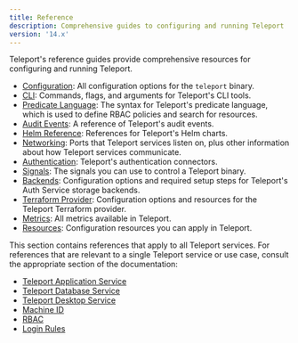 ```yaml
---
title: Reference
description: Comprehensive guides to configuring and running Teleport
version: '14.x'
---
```


Teleport's reference guides provide comprehensive resources for configuring and
running Teleport.

- [Configuration](/docs/ver/14.x/reference/config): All configuration options for the `teleport`
  binary.
- [CLI](/docs/ver/14.x/reference/cli): Commands, flags, and arguments for Teleport's CLI tools.
- [Predicate Language](/docs/ver/14.x/reference/predicate-language): The syntax for Teleport's
  predicate language, which is used to define RBAC policies and search for
  resources.
- [Audit Events](/docs/ver/14.x/reference/audit): A reference of Teleport's audit events.
- [Helm Reference](/docs/ver/14.x/reference/helm-reference): References for Teleport's Helm charts.
- [Networking](/docs/ver/14.x/reference/networking): Ports that Teleport services listen on, plus
  other information about how Teleport services communicate.
- [Authentication](/docs/ver/14.x/reference/authentication): Teleport's authentication connectors.
- [Signals](/docs/ver/14.x/reference/signals): The signals you can use to control a Teleport
  binary.
- [Backends](/docs/ver/14.x/reference/backends): Configuration options and required setup steps for
  Teleport's Auth Service storage backends.
- [Terraform Provider](/docs/ver/14.x/reference/terraform-provider): Configuration options and
  resources for the Teleport Terraform provider.
- [Metrics](/docs/ver/14.x/reference/metrics): All metrics available in Teleport.
- [Resources](/docs/ver/14.x/reference/resources): Configuration resources you can apply in
  Teleport.

<Tip>
  This section contains references that apply to all Teleport services. For
  references that are relevant to a single Teleport service or use case, consult
  the appropriate section of the documentation:

  - [Teleport Application Service](/docs/ver/14.x/application-access/reference)
  - [Teleport Database Service](/docs/ver/14.x/database-access/reference)
  - [Teleport Desktop Service](/docs/ver/14.x/desktop-access/reference)
  - [Machine ID](/docs/ver/14.x/machine-id/reference)
  - [RBAC](/docs/ver/14.x/access-controls/reference)
  - [Login Rules](/docs/ver/14.x/access-controls/login-rules/reference)
</Tip>
